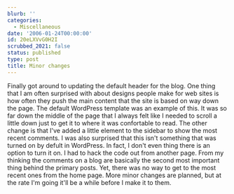 ```yaml
---
blurb: ''
categories:
  - Miscellaneous
date: '2006-01-24T00:00:00'
id: 20eLXVvG0H2I
scrubbed_2021: false
status: published
type: post
title: Minor changes
---
```


Finally got around to updating the default header for the blog. One
thing that I am often surprised with about designs people make for
web sites is how often they push the main content that the site is
based on way down the page. The default WordPress template was an
example of this. It was so far down the middle of the page that I
always felt like I needed to scroll a little down just to get it to
where it was confortable to read. The other change is that I've
added a little element to the sidebar to show the most recent
comments. I was also surprised that this isn't something that was
turned on by defult in WordPress. In fact, I don't even thing there
is an option to turn it on. I had to hack the code out from another
page. From my thinking the comments on a blog are basically the
second most important thing behind the primary posts. Yet, there
was no way to get to the most recent ones from the home page. More
minor changes are planned, but at the rate I'm going it'll be a
while before I make it to them.
